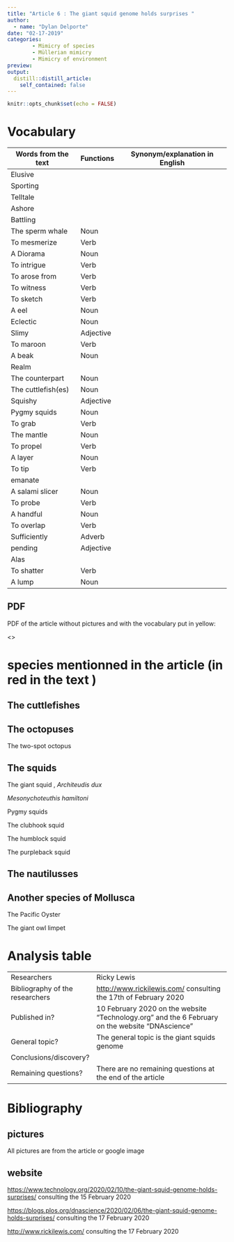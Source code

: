 ```yaml
---
title: "Article 6 : The giant squid genome holds surprises "
author: 
  - name: "Dylan Delporte"
date: "02-17-2019"
categories:
        - Mimicry of species
        - Müllerian mimicry
        - Mimicry of environment
preview: 
output:
  distill::distill_article:
    self_contained: false
---
```


```r
knitr::opts_chunk$set(echo = FALSE)
```

# Vocabulary 

| Words from the text | Functions   |  Synonym/explanation in English |
| ------------------- | ------------|------------- |
| Elusive | | | 
| Sporting  | | | 
| Telltale | | | 
| Ashore | | | 
| Battling | | | 
| The sperm whale | Noun | | 
| To mesmerize | Verb | | 
| A Diorama | Noun | | 
| To intrigue | Verb | | 
| To arose from | Verb  | | 
| To witness| Verb | | 
| To sketch | Verb | | 
| A eel | Noun | |
| Eclectic | Noun | |
| Slimy | Adjective | |
| To maroon| Verb | |
| A beak| Noun | |
| Realm | | |
| The counterpart | Noun | |
| The cuttlefish(es) | Noun | |
| Squishy | Adjective| |
| Pygmy squids| Noun | |
| To grab | Verb| |
| The mantle| Noun | |
| To propel| Verb| |
| A layer | Noun | |
| To tip | Verb | | 
| emanate | | |
| A salami slicer | Noun | |
| To probe| Verb | |
| A handful | Noun| |
| To overlap| Verb | |
| Sufficiently | Adverb | |
| pending | Adjective | |
| Alas | | |
| To shatter| Verb | |
| A lump| Noun | |


## PDF
PDF of the article without pictures and with the vocabulary put in yellow:

<>

# species mentionned in the article (in red in the text )

## The cuttlefishes



## The octopuses

The two-spot octopus

## The squids

The giant squid , _Architeudis dux_

_Mesonychoteuthis hamiltoni_

Pygmy squids

The clubhook squid

The humblock squid

The purpleback squid

## The nautilusses

## Another species of Mollusca

The Pacific Oyster

The giant owl limpet

# Analysis table 

|                              |                                                                     |
| ---------------------------- | ------------------------------------------------------------------- |
| Researchers                  |     Ricky Lewis | 
|Bibliography of the researchers | <http://www.rickilewis.com/>  consulting the 17th of February 2020    |
| Published in?                | 10 February 2020 on the website "Technology.org" and the 6 February on the website "DNAscience"                                                  |
| General topic?               | The general topic is the giant squids genome | How they use their abilities  |
| Conclusions/discovery?       |   |
| Remaining questions?         | There are no remaining questions at the end of the article |

# Bibliography

## pictures

All pictures are from the article or google image

## website

<https://www.technology.org/2020/02/10/the-giant-squid-genome-holds-surprises/>
consulting the 15 February 2020 

<https://blogs.plos.org/dnascience/2020/02/06/the-giant-squid-genome-holds-surprises/>
consulting the 17 February 2020

<http://www.rickilewis.com/>
consulting the 17 February 2020


